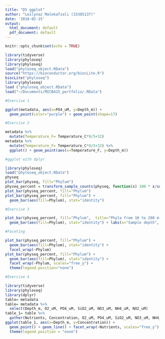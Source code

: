 ```yaml
---
title: "DS ggplot"
author: "Leilynaz Malekafzali (33305137)"
date: '2018-02-15'
output:
  html_document: default
  pdf_document: default
---
```


```r
knitr::opts_chunk$set(echo = TRUE)
```

```r
library(tidyverse)
library(phyloseq)
library(phyloseq)
load("phyloseq_object.RData")  
source("https://bioconductor.org/biocLite.R")
biocLite("phyloseq")
library(phyloseq)
load ("phyloseq_object.RData")
load("~/Documents/MICB425_portfolio/.RData")

#Exercise 1

ggplot(metadata, aes(x=PO4_uM, y=Depth_m)) +
  geom_point(color="purple") + geom_point(shape=17)

#Exercise 2

metadata %>%
  mutate(Temperature_F= Temperature_C*9/5+32)
metadata %>% 
  mutate(Temperature_F= Temperature_C*9/5+32) %>% 
  ggplot() + geom_point(aes(x=Temperature_F, y=Depth_m))

#ggplot with dplyr

library(phyloseq)
load("phyloseq_object.RData")
physeq
plot_bar(physeq, fill="Phylum")
physeq_percent = transform_sample_counts(physeq, function(x) 100 * x/sum(x))
plot_bar(physeq_percent, fill="Phylum")
plot_bar(physeq_percent, fill="Phylum") + 
  geom_bar(aes(fill=Phylum), stat="identity")

#Exercise 3

plot_bar(physeq_percent, fill="Phylum",  title="Phyla from 10 to 200 m in Saanich Inlet") + 
  geom_bar(aes(fill=Phylum), stat="identity") + labs(x="Sample depth", y="percent relative abundance")

#Faceting

plot_bar(physeq_percent, fill="Phylum") +
  geom_bar(aes(fill=Phylum), stat="identity") +
  facet_wrap(~Phylum)
plot_bar(physeq_percent, fill="Phylum") +
  geom_bar(aes(fill=Phylum), stat="identity") +
  facet_wrap(~Phylum, scales="free_y") +
  theme(legend.position="none")

#Exercise 4

library(tidyverse)
library(phyloseq)
library(dplyr)
table= metadata
table= metadata %>%
  select(Depth_m, O2_uM, PO4_uM, SiO2_uM, NO3_uM, NH4_uM, NO2_uM)
table_1= table %>% 
  gather(Nutrients, Concentration, O2_uM, PO4_uM, SiO2_uM, NO3_uM, NH4_uM, NO2_uM)
ggplot(table_1, aes(x=Depth_m, y=Concentration)) +
  geom_point() + geom_line() + facet_wrap(~Nutrients, scales="free_y") + 
  theme(legend.position = "none")

```